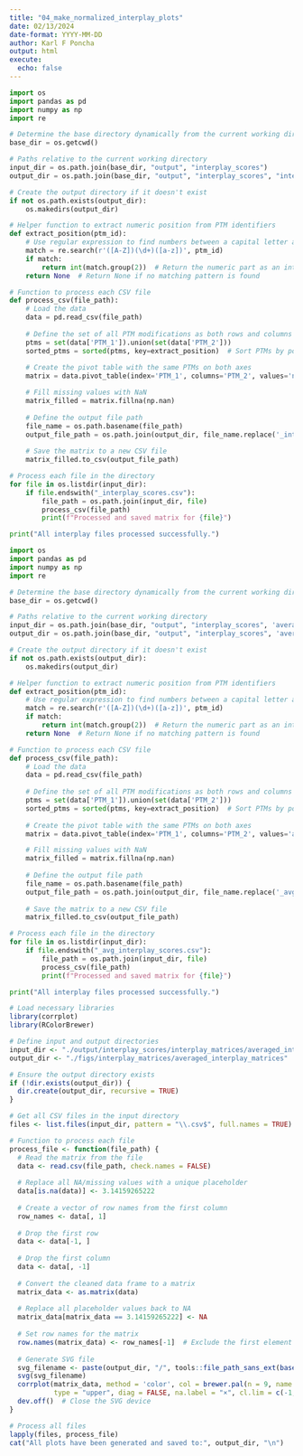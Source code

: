 ```yaml
---
title: "04_make_normalized_interplay_plots"
date: 02/13/2024
date-format: YYYY-MM-DD
author: Karl F Poncha
output: html
execute:
  echo: false
---
```


```python
import os
import pandas as pd
import numpy as np
import re

# Determine the base directory dynamically from the current working directory
base_dir = os.getcwd()

# Paths relative to the current working directory
input_dir = os.path.join(base_dir, "output", "interplay_scores")
output_dir = os.path.join(base_dir, "output", "interplay_scores", "interplay_matrices")

# Create the output directory if it doesn't exist
if not os.path.exists(output_dir):
    os.makedirs(output_dir)

# Helper function to extract numeric position from PTM identifiers
def extract_position(ptm_id):
    # Use regular expression to find numbers between a capital letter and lowercase letters
    match = re.search(r'([A-Z])(\d+)([a-z])', ptm_id)
    if match:
        return int(match.group(2))  # Return the numeric part as an integer
    return None  # Return None if no matching pattern is found

# Function to process each CSV file
def process_csv(file_path):
    # Load the data
    data = pd.read_csv(file_path)
    
    # Define the set of all PTM modifications as both rows and columns
    ptms = set(data['PTM_1']).union(set(data['PTM_2']))
    sorted_ptms = sorted(ptms, key=extract_position)  # Sort PTMs by position
    
    # Create the pivot table with the same PTMs on both axes
    matrix = data.pivot_table(index='PTM_1', columns='PTM_2', values='normalized_interplay', aggfunc='mean').reindex(index=sorted_ptms, columns=sorted_ptms)

    # Fill missing values with NaN
    matrix_filled = matrix.fillna(np.nan)
    
    # Define the output file path
    file_name = os.path.basename(file_path)
    output_file_path = os.path.join(output_dir, file_name.replace('_interplay_scores.csv', '_interplay_matrix.csv'))
    
    # Save the matrix to a new CSV file
    matrix_filled.to_csv(output_file_path)

# Process each file in the directory
for file in os.listdir(input_dir):
    if file.endswith("_interplay_scores.csv"):
        file_path = os.path.join(input_dir, file)
        process_csv(file_path)
        print(f"Processed and saved matrix for {file}")

print("All interplay files processed successfully.")

```

```python
import os
import pandas as pd
import numpy as np
import re

# Determine the base directory dynamically from the current working directory
base_dir = os.getcwd()

# Paths relative to the current working directory
input_dir = os.path.join(base_dir, "output", "interplay_scores", 'averaged_interplay_scores')
output_dir = os.path.join(base_dir, "output", "interplay_scores", 'averaged_interplay_scores', "averaged_interplay_matrices")

# Create the output directory if it doesn't exist
if not os.path.exists(output_dir):
    os.makedirs(output_dir)

# Helper function to extract numeric position from PTM identifiers
def extract_position(ptm_id):
    # Use regular expression to find numbers between a capital letter and lowercase letters
    match = re.search(r'([A-Z])(\d+)([a-z])', ptm_id)
    if match:
        return int(match.group(2))  # Return the numeric part as an integer
    return None  # Return None if no matching pattern is found

# Function to process each CSV file
def process_csv(file_path):
    # Load the data
    data = pd.read_csv(file_path)
    
    # Define the set of all PTM modifications as both rows and columns
    ptms = set(data['PTM_1']).union(set(data['PTM_2']))
    sorted_ptms = sorted(ptms, key=extract_position)  # Sort PTMs by position
    
    # Create the pivot table with the same PTMs on both axes
    matrix = data.pivot_table(index='PTM_1', columns='PTM_2', values='avg_normalized_interplay', aggfunc='mean').reindex(index=sorted_ptms, columns=sorted_ptms)

    # Fill missing values with NaN
    matrix_filled = matrix.fillna(np.nan)
    
    # Define the output file path
    file_name = os.path.basename(file_path)
    output_file_path = os.path.join(output_dir, file_name.replace('_avg_interplay_scores.csv', '_avg_interplay_matrix.csv'))
    
    # Save the matrix to a new CSV file
    matrix_filled.to_csv(output_file_path)

# Process each file in the directory
for file in os.listdir(input_dir):
    if file.endswith("_avg_interplay_scores.csv"):
        file_path = os.path.join(input_dir, file)
        process_csv(file_path)
        print(f"Processed and saved matrix for {file}")

print("All interplay files processed successfully.")

```

```r
# Load necessary libraries
library(corrplot)
library(RColorBrewer)

# Define input and output directories
input_dir <- "./output/interplay_scores/interplay_matrices/averaged_interplay_matrices"
output_dir <- "./figs/interplay_matrices/averaged_interplay_matrices"

# Ensure the output directory exists
if (!dir.exists(output_dir)) {
  dir.create(output_dir, recursive = TRUE)
}

# Get all CSV files in the input directory
files <- list.files(input_dir, pattern = "\\.csv$", full.names = TRUE)

# Function to process each file
process_file <- function(file_path) {
  # Read the matrix from the file
  data <- read.csv(file_path, check.names = FALSE)
  
  # Replace all NA/missing values with a unique placeholder
  data[is.na(data)] <- 3.14159265222
  
  # Create a vector of row names from the first column
  row_names <- data[, 1]
  
  # Drop the first row
  data <- data[-1, ]
  
  # Drop the first column
  data <- data[, -1]
  
  # Convert the cleaned data frame to a matrix
  matrix_data <- as.matrix(data)
  
  # Replace all placeholder values back to NA
  matrix_data[matrix_data == 3.14159265222] <- NA
  
  # Set row names for the matrix
  row.names(matrix_data) <- row_names[-1]  # Exclude the first element because the first row was dropped
  
  # Generate SVG file
  svg_filename <- paste(output_dir, "/", tools::file_path_sans_ext(basename(file_path)), "_corrplot.svg", sep = "")
  svg(svg_filename)
  corrplot(matrix_data, method = 'color', col = brewer.pal(n = 9, name = "YlGnBu"), 
           type = "upper", diag = FALSE, na.label = "×", cl.lim = c(-1, 1))
  dev.off()  # Close the SVG device
}

# Process all files
lapply(files, process_file)
cat("All plots have been generated and saved to:", output_dir, "\n")

```